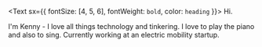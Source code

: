 <Text sx={{ fontSize: [4, 5, 6], fontWeight: `bold`, color: `heading` }}>
  Hi.
</Text>

I'm Kenny - I love all things technology and tinkering. I love to play the piano and also to sing. Currently working at an electric mobility startup.
